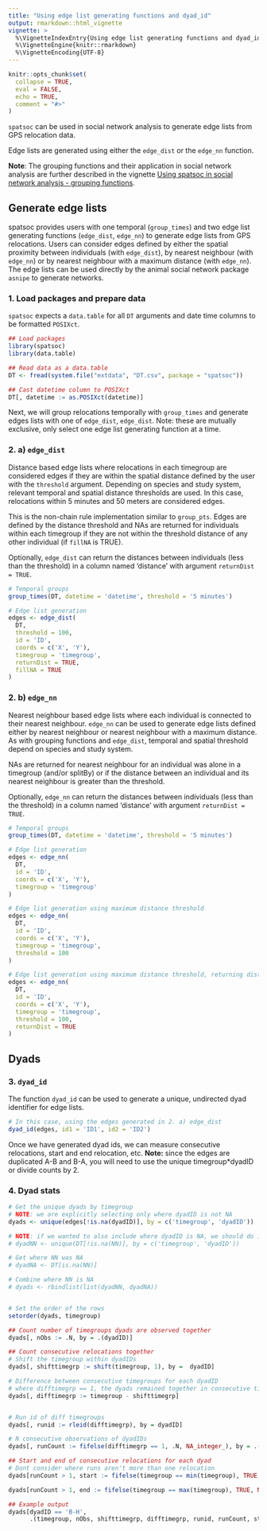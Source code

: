 ```yaml
---
title: "Using edge list generating functions and dyad_id"
output: rmarkdown::html_vignette
vignette: >
  %\VignetteIndexEntry{Using edge list generating functions and dyad_id}
  %\VignetteEngine{knitr::rmarkdown}
  %\VignetteEncoding{UTF-8}
---
```


```r
knitr::opts_chunk$set(
  collapse = TRUE,
  eval = FALSE,
  echo = TRUE,
  comment = "#>"
)
```



`spatsoc` can be used in social network analysis to generate edge lists from GPS relocation data. 


Edge lists are generated using either the `edge_dist` or the `edge_nn` function. 


**Note**: The grouping functions and their application in social network analysis are further described in the vignette [Using spatsoc in social network analysis - grouping functions](https://docs.ropensci.org/spatsoc/articles/using-in-sna.html). 


## Generate edge lists
spatsoc provides users with one temporal (`group_times`) and two edge list generating functions (`edge_dist`, `edge_nn`) to generate edge lists from GPS relocations. Users can consider edges defined by either the spatial proximity between individuals (with `edge_dist`), by nearest neighbour (with `edge_nn`) or by nearest neighbour with a maximum distance (with `edge_nn`). The edge lists can be used directly by the animal social network package `asnipe` to generate networks. 

### 1. Load packages and prepare data
`spatsoc` expects a `data.table` for all `DT` arguments and date time columns to be formatted `POSIXct`. 

```r
## Load packages
library(spatsoc)
library(data.table)

## Read data as a data.table
DT <- fread(system.file("extdata", "DT.csv", package = "spatsoc"))

## Cast datetime column to POSIXct
DT[, datetime := as.POSIXct(datetime)]
```


Next, we will group relocations temporally with `group_times` and generate edges lists with one of `edge_dist`, `edge_dist`. Note: these are mutually exclusive, only select one edge list generating function at a time. 

### 2. a) `edge_dist` 

Distance based edge lists where relocations in each timegroup are considered edges if they are within the spatial distance defined by the user with the `threshold` argument. Depending on species and study system, relevant temporal and spatial distance thresholds are used. In this case, relocations within 5 minutes and 50 meters are considered edges. 

This is the non-chain rule implementation similar to `group_pts`. Edges are defined by the distance threshold and NAs are returned for individuals within each timegroup if they are not within the threshold distance of any other individual (if `fillNA` is TRUE). 

Optionally, `edge_dist` can return the distances between individuals (less than the threshold) in a column named 'distance' with argument `returnDist = TRUE`. 

```r
# Temporal groups
group_times(DT, datetime = 'datetime', threshold = '5 minutes')

# Edge list generation
edges <- edge_dist(
  DT,
  threshold = 100,
  id = 'ID',
  coords = c('X', 'Y'),
  timegroup = 'timegroup',
  returnDist = TRUE,
  fillNA = TRUE
)
```

### 2. b) `edge_nn`

Nearest neighbour based edge lists where each individual is connected to their nearest neighbour. `edge_nn` can be used to generate edge lists defined either by nearest neighbour or nearest neighbour with a maximum distance. As with grouping functions and `edge_dist`, temporal and spatial threshold depend on  species and study system. 

NAs are returned for nearest neighbour for an individual was alone in a timegroup (and/or splitBy) or if the distance between an individual and its nearest neighbour is greater than the threshold. 

Optionally, `edge_nn` can return the distances between individuals (less than the threshold) in a column named 'distance' with argument `returnDist = TRUE`. 

```r
# Temporal groups
group_times(DT, datetime = 'datetime', threshold = '5 minutes')

# Edge list generation
edges <- edge_nn(
  DT,
  id = 'ID',
  coords = c('X', 'Y'),
  timegroup = 'timegroup'
)

# Edge list generation using maximum distance threshold
edges <- edge_nn(
  DT, 
  id = 'ID', 
  coords = c('X', 'Y'),
  timegroup = 'timegroup', 
  threshold = 100
)

# Edge list generation using maximum distance threshold, returning distances
edges <- edge_nn(
  DT, 
  id = 'ID', 
  coords = c('X', 'Y'),
  timegroup = 'timegroup', 
  threshold = 100,
  returnDist = TRUE
)

```


## Dyads

### 3. `dyad_id`

The function `dyad_id` can be used to generate a unique, undirected dyad identifier for edge lists. 

```r
# In this case, using the edges generated in 2. a) edge_dist
dyad_id(edges, id1 = 'ID1', id2 = 'ID2')
```


Once we have generated dyad ids, we can measure consecutive relocations, start and end relocation, etc. **Note:** since the edges are duplicated A-B and B-A, you will need to use the unique timegroup*dyadID or divide counts by 2. 


### 4. Dyad stats

```r
# Get the unique dyads by timegroup
# NOTE: we are explicitly selecting only where dyadID is not NA
dyads <- unique(edges[!is.na(dyadID)], by = c('timegroup', 'dyadID'))

# NOTE: if we wanted to also include where dyadID is NA, we should do it explicitly
# dyadNN <- unique(DT[!is.na(NN)], by = c('timegroup', 'dyadID'))

# Get where NN was NA
# dyadNA <- DT[is.na(NN)]

# Combine where NN is NA
# dyads <- rbindlist(list(dyadNN, dyadNA))


# Set the order of the rows
setorder(dyads, timegroup)

## Count number of timegroups dyads are observed together
dyads[, nObs := .N, by = .(dyadID)]

## Count consecutive relocations together
# Shift the timegroup within dyadIDs
dyads[, shifttimegrp := shift(timegroup, 1), by =  dyadID]

# Difference between consecutive timegroups for each dyadID
# where difftimegrp == 1, the dyads remained together in consecutive timegroups
dyads[, difftimegrp := timegroup - shifttimegrp]


# Run id of diff timegroups
dyads[, runid := rleid(difftimegrp), by = dyadID]

# N consecutive observations of dyadIDs
dyads[, runCount := fifelse(difftimegrp == 1, .N, NA_integer_), by = .(runid, dyadID)]

## Start and end of consecutive relocations for each dyad
# Dont consider where runs aren't more than one relocation
dyads[runCount > 1, start := fifelse(timegroup == min(timegroup), TRUE, NA), by = .(runid, dyadID)]

dyads[runCount > 1, end := fifelse(timegroup == max(timegroup), TRUE, NA), by = .(runid, dyadID)]

## Example output
dyads[dyadID == 'B-H', 
      .(timegroup, nObs, shifttimegrp, difftimegrp, runid, runCount, start, end)]
```

<!-- mean xy, todo -->

